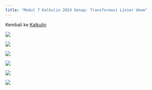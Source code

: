 ```yaml
---
title: "Modul 7 Kalkulin 2024 Genap: Transformasi Linier Umum"
---
```


Kembali ke [Kalkulin](./kalkulin2024genap.qmd)

![](./pages_to_jpg/Modul%2010%20Kalkulin%2C%20General%20Linear%20Transformations_page-0001.jpg)

![](./pages_to_jpg/Modul%2010%20Kalkulin%2C%20General%20Linear%20Transformations_page-0002.jpg)

![](./pages_to_jpg/Modul%2010%20Kalkulin%2C%20General%20Linear%20Transformations_page-0003.jpg)

![](./pages_to_jpg/Modul%2010%20Kalkulin%2C%20General%20Linear%20Transformations_page-0004.jpg)

![](./pages_to_jpg/Modul%2010%20Kalkulin%2C%20General%20Linear%20Transformations_page-0005.jpg)

![](./pages_to_jpg/Modul%2010%20Kalkulin%2C%20General%20Linear%20Transformations_page-0006.jpg)